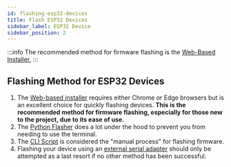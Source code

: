 ```yaml
---
id: flashing-esp32-devices
title: Flash ESP32 Devices
sidebar_label: ESP32 Device
sidebar_position: 2
---
```


:::info
The recommended method for firmware flashing is the [Web-Based Installer.](https://flasher.meshtastic.org)
:::

## Flashing Method for ESP32 Devices

1. The [Web-based installer](https://flasher.meshtastic.org) requires either Chrome or Edge browsers but is an excellent choice for quickly flashing devices. **This is the recommended method for firmware flashing, especially for those new to the project, due to its ease of use.**
2. The [Python Flasher](/docs/software/python/flasher) does a lot under the hood to prevent you from needing to use the terminal.
3. The [CLI Script](/docs/getting-started/flashing-firmware/esp32/cli-script) is considered the "manual process" for flashing firmware.
4. Flashing your device using an [external serial adapter](/docs/getting-started/flashing-firmware/esp32/external-serial-adapter) should only be attempted as a last resort if no other method has been successful.